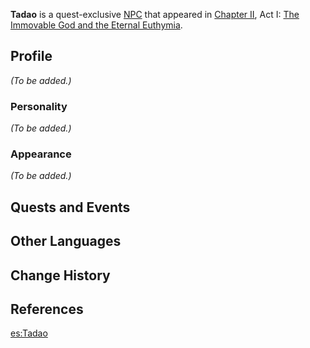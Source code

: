 {{Meta
<!-- REMOVE THIS TEMPLATE AFTER ADDING MISSING INFO -->
|missing_NPC_profile  = yes
}}
{{Character Infobox
|type             = Quest NPC
|image            = NPC Tadao.png
|region           = Inazuma
|affiliation      = Treasure Hoarders
|voiceEN          = [https://ajbecklesvo.com/ A.J. Beckles]<ref>Twitter: [https://twitter.com/ajbecklesvo/status/1417852187141607425 EN VA Self Announcement]</ref>
}}
'''Tadao''' is a quest-exclusive [[NPC]] that appeared in [[Chapter II]], Act I: [[The Immovable God and the Eternal Euthymia]].

==Profile==
<!-- detailed story/lore information goes here -->
''(To be added.)''

===Personality===
''(To be added.)''

===Appearance===
''(To be added.)''

==Quests and Events==
{{Quests and Events}}

==Other Languages==
{{Other Languages
|default_hidden = 1
|en      = Tadao
|zhs     = 忠夫
|zhs_rm  = Zhōngfū
|zht     = 忠夫
|zht_rm  = Zhōngfū
|ja      = 忠夫
|ja_rm   = Tadao
|ko      = 타다오
|ko_rm   = Tada'o
|es      = Tadao
|fr      = Tadao
|ru      = Тадао
|th      = Tadao
|vi      = Tadao
|de      = Tadao
|id      = Tadao
|pt      = Tadao
|tr      = Tadao
|it      = Tadao
}}

==Change History==
{{Change History|2.0}}

==References==
{{Reflist}}

[[es:Tadao]]